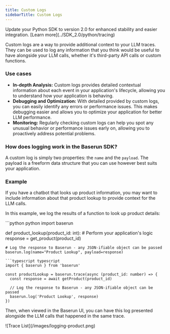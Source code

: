```yaml
---
title: Custom Logs
sidebarTitle: Custom Logs
---
```

<Tip>
  Update your Python SDK to version 2.0 for enhanced stability and easier
  integration. [Learn more](../SDK_2.0/python/tracing)
</Tip>

Custom logs are a way to provide additional context to your LLM traces. They can be used to log any information that you think would be useful to have alongside your LLM calls, whether it's third-party API calls or custom functions.

### Use cases

- **In-depth Analysis:** Custom logs provides detailed contextual information about each event in your application's lifecycle, allowing you to understand how your application is behaving.
- **Debugging and Optimization:** With detailed provided by custom logs, you can easily identify any errors or performance issues. This makes debugging easier and allows you to optimize your application for better LLM performance.
- **Monitoring:** Regularly checking custom logs can help you spot any unusual behavior or performance issues early on, allowing you to proactively address potential problems.

### How does logging work in the Baserun SDK?

A custom log is simply two properties: the `name` and the `payload`. The payload is a freeform data structure that you can use however best suits your application.

### Example

If you have a chatbot that looks up product information, you may want to include information about that product lookup to provide context for the LLM calls.

In this example, we log the results of a function to look up product details:

<CodeGroup>
```python python
import baserun

def product_lookup(product_id: int):  # Perform your application's logic
    response = get_product(product_id)

    # Log the response to Baserun - any JSON-ifiable object can be passed
    baserun.log(name="Product Lookup", payload=response)

```
```typescript typescript
import { baserun } from 'baserun'

const productLookup = baserun.trace(async (product_id: number) => {
  const response = await getProduct(product_id)

  // Log the response to Baserun - any JSON-ifiable object can be passed
  baserun.log('Product Lookup', response)
})
```

</CodeGroup>

Then, when viewed in the Baserun UI, you can have this log presented alongside the LLM calls that happened in the same trace.

<Frame>![Trace List](/images/logging-product.png)</Frame>
